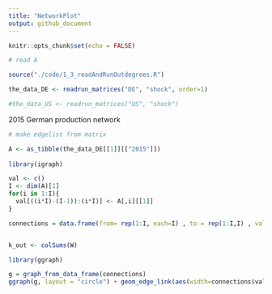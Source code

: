 ```yaml
---
title: "NetworkPlot"
output: github_document
---
```


```r
knitr::opts_chunk$set(echo = FALSE)
```


```r

# read A

source("./code/1_3_readAndRunOutdegrees.R")

the_data_DE <- readrun_matrices("DE", "shock", order=1)

#the_data_US <- readrun_matrices("US", "shock")


```
2015 German production network

```r

# make edgelist from matrix

A <- as_tibble(the_data_DE[[1]][["2015"]])
  
library(igraph)

val <- c()
I <- dim(A)[1]
for(i in 1:I){
  val[((i*I)-(I-1)):(i*I)] <- A[,i][[1]]
}

connections = data.frame(from= rep(1:I, each=I) , to = rep(1:I,I) , value= val)


k_out <- colSums(W)

library(ggraph)

g = graph_from_data_frame(connections)
ggraph(g, layout = "circle") + geom_edge_link(aes(width=connections$value, alpha=connections$value),arrow = arrow(length = unit(1, "mm")),end_cap = circle(2, "mm"))  + geom_node_point(aes(size=k_out), shape=21, fill="white") + geom_node_text(aes(label=1:I, size=k_out/7))+ coord_fixed() + scale_edge_width(range=c(0.01,1)) + scale_edge_alpha(range = c(0.01, 1)) + theme_graph(background = "white") 

```



